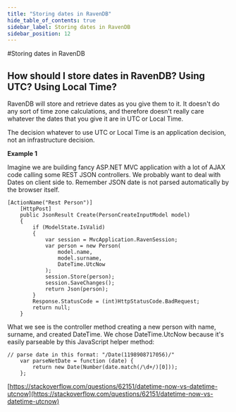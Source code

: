 ```yaml
---
title: "Storing dates in RavenDB"
hide_table_of_contents: true
sidebar_label: Storing dates in RavenDB
sidebar_position: 12
---
```



#Storing dates in RavenDB

## How should I store dates in RavenDB? Using UTC? Using Local Time?

RavenDB will store and retrieve dates as you give them to it. It doesn't do any sort of time zone calculations, and therefore doesn't really care whatever the dates that you give it are in UTC or Local Time.

The decision whatever to use UTC or Local Time is an application decision, not an infrastructure decision.

**Example 1**

Imagine we are building fancy ASP.NET MVC application with a lot of AJAX code calling some REST JSON controllers. We probably want to deal with Dates on client side to. Remember JSON date is not parsed automatically by the browser itself.

    
```
[ActionName("Rest Person")]
    [HttpPost]
    public JsonResult Create(PersonCreateInputModel model)
    {
    	if (ModelState.IsValid)
    	{
    		var session = MvcApplication.RavenSession;
    		var person = new Person(
    			model.name,
    			model.surname,
    			DateTime.UtcNow
    		);
    		session.Store(person);
    		session.SaveChanges();
    		return Json(person);
    	}
    	Response.StatusCode = (int)HttpStatusCode.BadRequest;
    	return null;
    }
```


What we see is the controller method creating a new person with name, surname, and created DateTime. We chose DateTime.UtcNow because it's easily parseable by this JavaScript helper method:

    
```
// parse date in this format: "/Date(1198908717056)/"
    var parseNetDate = function (date) {
    	return new Date(Number(date.match(/\d+/)[0]));
    };
```


[https://stackoverflow.com/questions/62151/datetime-now-vs-datetime-utcnow](https://stackoverflow.com/questions/62151/datetime-now-vs-datetime-utcnow)
